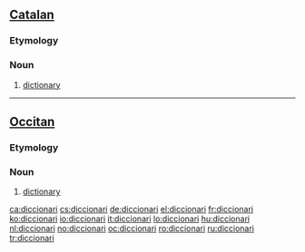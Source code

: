 ==[[Catalan]]==

===Etymology===
{{etyl|la|ca}} {{term|dictionarium|lang=la}}

===Noun===
{{ca-noun|m}}

# [[dictionary]]

----

==[[Occitan]]==
===Etymology===
{{etyl|la|oc}} {{term|dictionarium|lang=la}}

===Noun===
{{oc-noun|m}}

# [[dictionary]]

[[ca:diccionari]]
[[cs:diccionari]]
[[de:diccionari]]
[[el:diccionari]]
[[fr:diccionari]]
[[ko:diccionari]]
[[io:diccionari]]
[[it:diccionari]]
[[lo:diccionari]]
[[hu:diccionari]]
[[nl:diccionari]]
[[no:diccionari]]
[[oc:diccionari]]
[[ro:diccionari]]
[[ru:diccionari]]
[[tr:diccionari]]